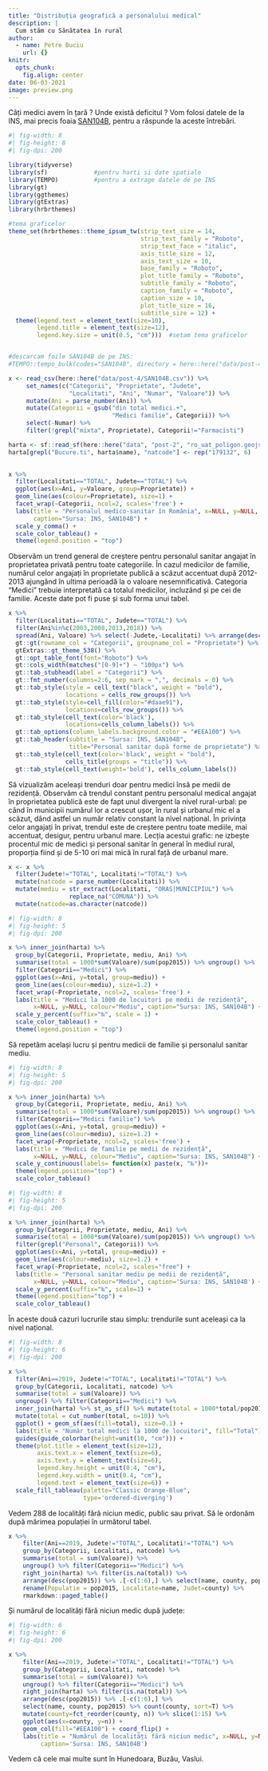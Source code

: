 ```yaml
---
title: "Distribuția geografică a personalului medical"
description: |
  Cum stăm cu Sănătatea în rural
author:
  - name: Petre Buciu
    url: {}
knitr: 
  opts_chunk:
    fig.align: center
date: 06-03-2021
image: preview.png
---
```


Câți medici avem în țară ? Unde există deficitul ? Vom folosi datele de la INS, mai precis foaia [SAN104B](http://statistici.insse.ro:8077/tempo-online/#/pages/tables/insse-table), pentru a răspunde la aceste întrebări.

```r
#| fig-width: 8
#| fig-height: 8
#| fig-dpi: 200

library(tidyverse)
library(sf)             #pentru harti si date spatiale
library(TEMPO)          #pentru a extrage datele de pe INS
library(gt)
library(ggthemes)
library(gtExtras)
library(hrbrthemes)     

#tema graficelor
theme_set(hrbrthemes::theme_ipsum_tw(strip_text_size = 14, 
                                     strip_text_family = "Roboto",
                                     strip_text_face = "italic",
                                     axis_title_size = 12,
                                     axis_text_size = 10,
                                     base_family = "Roboto",
                                     plot_title_family = "Roboto",
                                     subtitle_family = "Roboto",
                                     caption_family = "Roboto", 
                                     caption_size = 10,
                                     plot_title_size = 16,
                                     subtitle_size = 12) +
  theme(legend.text = element_text(size=10), 
        legend.title = element_text(size=12),
        legend.key.size = unit(0.5, "cm")))  #setam tema graficelor 


#descarcam foile SAN104B de pe INS:
#TEMPO::tempo_bulk(codes="SAN104B", directory = here::here("data/post-4"))

x <- read_csv(here::here("data/post-4/SAN104B.csv")) %>%
     set_names(c("Categorii", "Proprietate", "Judete", 
                 "Localitati", "Ani", "Numar", "Valoare")) %>% 
     mutate(Ani = parse_number(Ani)) %>%  
     mutate(Categorii = gsub("din total medici.+", 
                             "Medici familie", Categorii)) %>%
     select(-Numar) %>% 
     filter(!grepl("mixta", Proprietate), Categorii!="Farmacisti")

harta <- sf::read_sf(here::here("data", "post-2", "ro_uat_poligon.geojson"))
harta[grepl("Bucure.ti", harta$name), "natcode"] <- rep("179132", 6)

     
x %>% 
  filter(Localitati=="TOTAL", Judete=="TOTAL") %>% 
  ggplot(aes(x=Ani, y=Valoare, group=Proprietate)) +
  geom_line(aes(colour=Proprietate), size=1) +
  facet_wrap(~Categorii, ncol=2, scales='free') +
  labs(title = "Personalul medico-sanitar în România", x=NULL, y=NULL,
       caption="Sursa: INS, SAN104B") +
  scale_y_comma() +
  scale_color_tableau() +
  theme(legend.position = "top")
```

Observăm un trend general de creștere pentru personalul sanitar angajat în proprietatea privată pentru toate categoriile. În cazul medicilor de familie, numărul celor angajați în proprietate publică a scăzut accentuat după 2012-2013 ajungând în ultima perioadă la o valoare nesemnificativă. Categoria "Medici" trebuie interpretată ca totalul medicilor, incluzând și pe cei de familie. Aceste date pot fi puse și sub forma unui tabel.

```r
x %>% 
  filter(Localitati=="TOTAL", Judete=="TOTAL") %>% 
  filter(Ani%in%c(2003,2008,2013,2018)) %>% 
  spread(Ani, Valoare) %>% select(-Judete,-Localitati) %>% arrange(desc(Proprietate)) %>%
  gt::gt(rowname_col = "Categorii", groupname_col = "Proprietate") %>%
  gtExtras::gt_theme_538() %>%
  gt::opt_table_font(font="Roboto") %>%
  gt::cols_width(matches("[0-9]+") ~ "100px") %>%
  gt::tab_stubhead(label = "Categorii") %>%
  gt::fmt_number(columns=2:6, sep_mark = ",", decimals = 0) %>%
  gt::tab_style(style = cell_text("black", weight = "bold"), 
                locations = cells_row_groups()) %>%
  gt::tab_style(style=cell_fill(color="#daae91"), 
                locations=cells_row_groups()) %>%
  gt::tab_style(cell_text(color='black'), 
                locations=cells_column_labels()) %>%
  gt::tab_options(column_labels.background.color = "#EEA100") %>%
  gt::tab_header(subtitle = "Sursa: INS, SAN104B", 
                 title="Personal sanitar după forme de proprietate") %>%
  gt::tab_style(cell_text(color='black', weight = "bold"), 
                cells_title(groups = "title")) %>%
  gt::tab_style(cell_text(weight='bold'), cells_column_labels())
```

Să vizualizăm aceleași trenduri doar pentru medici însă pe medii de rezidență. Observăm că trendul constant pentru personalul medical angajat în proprietatea publică este de fapt unul divergent la nivel rural-urbal: pe când în municipii numărul lor a crescut ușor, în rural și urbanul mic el a scăzut, dând astfel un număr relativ constant la nivel național. În privința celor angajați în privat, trendul este de creștere pentru toate mediile, mai accentuat, desigur, pentru urbanul mare. Lecția acestui grafic: ne izbește procentul mic de medici și personal sanitar în general în mediul rural, proporția fiind și de 5-10 ori mai mică în rural față de urbanul mare.

```r
x <- x %>% 
  filter(Judete!="TOTAL", Localitati!="TOTAL") %>% 
  mutate(natcode = parse_number(Localitati)) %>%
  mutate(mediu = str_extract(Localitati, "ORAS|MUNICIPIUL") %>% 
                 replace_na("COMUNA")) %>% 
  mutate(natcode=as.character(natcode))
```

```r
#| fig-width: 8
#| fig-height: 5
#| fig-dpi: 200

x %>% inner_join(harta) %>%
  group_by(Categorii, Proprietate, mediu, Ani) %>% 
  summarise(total = 1000*sum(Valoare)/sum(pop2015)) %>% ungroup() %>% 
  filter(Categorii=="Medici") %>% 
  ggplot(aes(x=Ani, y=total, group=mediu)) + 
  geom_line(aes(colour=mediu), size=1.2) + 
  facet_wrap(~Proprietate, ncol=2, scales='free') + 
  labs(title = "Medici la 1000 de locuitori pe medii de rezidență", 
       x=NULL, y=NULL, colour="Mediu", caption="Sursa: INS, SAN104B") +
  scale_y_percent(suffix="‰", scale = 1) +
  scale_color_tableau() +
  theme(legend.position = "top")
```

Să repetăm același lucru și pentru medicii de familie și personalul sanitar mediu.

```r
#| fig-width: 8
#| fig-height: 5
#| fig-dpi: 200

x %>% inner_join(harta) %>%
  group_by(Categorii, Proprietate, mediu, Ani) %>% 
  summarise(total = 1000*sum(Valoare)/sum(pop2015)) %>% ungroup() %>% 
  filter(Categorii=="Medici familie") %>% 
  ggplot(aes(x=Ani, y=total, group=mediu)) + 
  geom_line(aes(colour=mediu), size=1.2) + 
  facet_wrap(~Proprietate, ncol=2, scales='free') + 
  labs(title = "Medici de familie pe medii de rezidență", 
       x=NULL, y=NULL, colour="Mediu", caption="Sursa: INS, SAN104B") +
  scale_y_continuous(labels= function(x) paste(x, "‰"))+
  theme(legend.position="top") +
  scale_color_tableau() 
```

```r
#| fig-width: 8
#| fig-height: 5
#| fig-dpi: 200

x %>% inner_join(harta) %>%
  group_by(Categorii, Proprietate, mediu, Ani) %>% 
  summarise(total = 1000*sum(Valoare)/sum(pop2015)) %>% ungroup() %>% 
  filter(grepl("Personal", Categorii)) %>% 
  ggplot(aes(x=Ani, y=total, group=mediu)) + 
  geom_line(aes(colour=mediu), size=1.2) + 
  facet_wrap(~Proprietate, ncol=2, scales="free") + 
  labs(title = "Personal sanitar mediu pe medii de rezidență", 
       x=NULL, y=NULL, colour="Mediu", caption='Sursa: INS, SAN104B') +
  scale_y_percent(suffix="‰", scale=1) +
  theme(legend.position="top") +
  scale_color_tableau()
```

În aceste două cazuri lucrurile stau simplu: trendurile sunt aceleași ca la nivel național.

```r
#| fig-width: 8
#| fig-height: 6
#| fig-dpi: 200

x %>% 
  filter(Ani==2019, Judete!="TOTAL", Localitati!="TOTAL") %>% 
  group_by(Categorii, Localitati, natcode) %>% 
  summarise(total = sum(Valoare)) %>% 
  ungroup() %>% filter(Categorii=="Medici") %>% 
  inner_join(harta) %>% st_as_sf() %>% mutate(total = 1000*total/pop2015) %>%
  mutate(total = cut_number(total, n=10)) %>%
  ggplot() + geom_sf(aes(fill=total), size=0.1) + 
  labs(title = "Număr total medici la 1000 de locuitori", fill="Total") +
  guides(guide_colorbar(height=unit(10, "cm"))) +
  theme(plot.title = element_text(size=12), 
        axis.text.x = element_text(size=6), 
        axis.text.y = element_text(size=6),
        legend.key.height = unit(0.4, "cm"),
        legend.key.width = unit(0.4, "cm"),
        legend.text = element_text(size=6)) +
  scale_fill_tableau(palette="Classic Orange-Blue", 
                     type='ordered-diverging')
```

Vedem 288 de localități fără niciun medic, public sau privat. Să le ordonăm după mărimea populației în următorul tabel.

```r
x %>% 
    filter(Ani==2019, Judete!="TOTAL", Localitati!="TOTAL") %>% 
    group_by(Categorii, Localitati, natcode) %>% 
    summarise(total = sum(Valoare)) %>% 
    ungroup() %>% filter(Categorii=="Medici") %>% 
    right_join(harta) %>% filter(is.na(total)) %>% 
    arrange(desc(pop2015)) %>% .[-c(1:6),] %>% select(name, county, pop2015) %>%
    rename(Populatie = pop2015, Localitate=name, Judet=county) %>%
    rmarkdown::paged_table()
```

Și numărul de localități fără niciun medic după județe:

```r
#| fig-width: 6
#| fig-height: 6
#| fig-dpi: 200

x %>% 
    filter(Ani==2019, Judete!="TOTAL", Localitati!="TOTAL") %>% 
    group_by(Categorii, Localitati, natcode) %>% 
    summarise(total = sum(Valoare)) %>% 
    ungroup() %>% filter(Categorii=="Medici") %>% 
    right_join(harta) %>% filter(is.na(total)) %>% 
    arrange(desc(pop2015)) %>% .[-c(1:6),] %>% 
    select(name, county, pop2015) %>% count(county, sort=T) %>% 
    mutate(county=fct_reorder(county, n)) %>% slice(1:15) %>% 
    ggplot(aes(x=county, y=n)) + 
    geom_col(fill="#EEA100") + coord_flip() + 
    labs(title = "Numărul de localități fără niciun medic", x=NULL, y=NULL, 
         caption='Sursa: INS, SAN104B')
```

Vedem că cele mai multe sunt în Hunedoara, Buzău, Vaslui.
